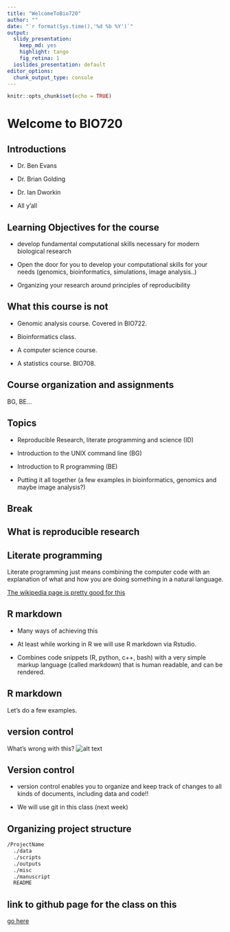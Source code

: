 ```yaml
---
title: "WelcomeToBio720"
author: ""
date: "`r format(Sys.time(),'%d %b %Y')`"
output:
  slidy_presentation: 
    keep_md: yes
    highlight: tango
    fig_retina: 1
  ioslides_presentation: default
editor_options: 
  chunk_output_type: console
---
```


```r
knitr::opts_chunk$set(echo = TRUE)
```

# Welcome to BIO720

## Introductions
- Dr. Ben Evans  
- Dr. Brian Golding  
- Dr. Ian Dworkin

- All y'all

## Learning Objectives for the course
- develop fundamental computational skills necessary for modern biological research 

- Open the door for you to develop your computational skills for your needs (genomics, bioinformatics, simulations, image analysis..)  

- Organizing your research around principles of reproducibility

## What this course is not
- Genomic analysis course. Covered in BIO722.

- Bioinformatics class.

- A computer science course.

- A statistics course. BIO708.

## Course organization and assignments

BG, BE...

## Topics
- Reproducible Research, literate programming and science (ID)

- Introduction to the UNIX command line (BG)

- Introduction to R programming (BE)

- Putting it all together (a few examples in bioinformatics, genomics and maybe image analysis?)

## Break

## What is reproducible research

## Literate programming

Literate programming just means combining the computer code with an explanation of what and how you are doing something in a natural language. 

[The wikipedia page is pretty good for this](https://en.wikipedia.org/wiki/Literate_programming)

## R markdown

- Many ways of achieving this

- At least while working in R we will use R markdown via Rstudio.

- Combines code snippets (R, python, c++, bash) with a very simple markup language (called markdown) that is human readable, and can be rendered.

## R markdown

Let's do a few examples.


## version control
What's wrong with this?
![alt text](http://www.phdcomics.com/comics/archive/phd052810s.gif "PhD Comics 1323, Copyright Jorge Cham")

## Version control
- version control enables you to organize and keep track of changes to all kinds of documents, including data and code!!

- We will use git in this class (next week)

## Organizing project structure
```bash
/ProjectName
  ./data
  ./scripts
  ./outputs
  ./misc
  ./manuscript
  README
```

## link to github page for the class on this
[go here](https://github.com/DworkinLab/Bio720/blob/master/IntroductionMarkdownAndVersionControl/Bio720_IntroductionMarkdown.md)


